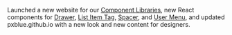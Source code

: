 Launched a new website for our [Component Libraries](https://brightlayer-ui-components.github.io), new React components for [Drawer](https://brightlayer-ui-components.github.io/react/components/drawer), [List Item Tag](https://brightlayer-ui-components.github.io/react/components/list-item-tag), [Spacer](https://brightlayer-ui-components.github.io/react/components/spacer), and
[User Menu](https://brightlayer-ui-components.github.io/react/components/user-menu), and updated pxblue.github.io with a new look and new content for designers.
